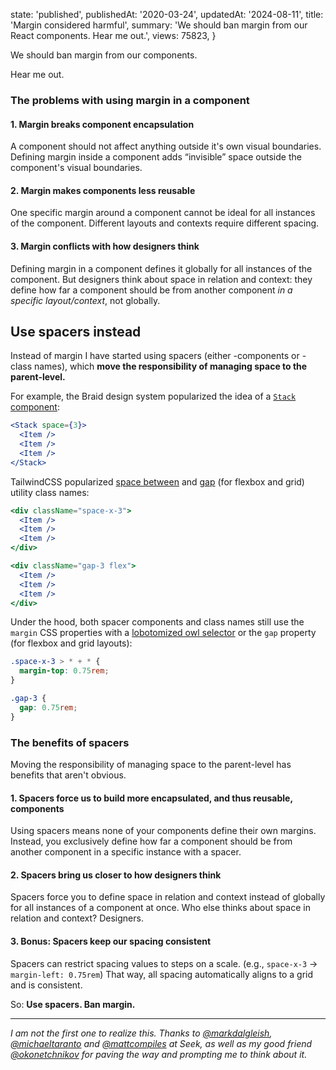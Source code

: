 
  state: 'published',
  publishedAt: '2020-03-24',
  updatedAt: '2024-08-11',
  title: 'Margin considered harmful',
  summary: 'We should ban margin from our React components. Hear me out.',
  views: 75823,
}


<BlogPost meta={meta}>

We should ban margin from our components.

Hear me out.

### The problems with using margin in a component

#### 1. Margin breaks component encapsulation

A component should not affect anything outside it's own visual boundaries. Defining margin inside a component adds “invisible” space outside the component's visual boundaries.

#### 2. Margin makes components less reusable

One specific margin around a component cannot be ideal for all instances of the component. Different layouts and contexts require different spacing.

#### 3. Margin conflicts with how designers think

Defining margin in a component defines it globally for all instances of the component. But designers think about space in relation and context: they define how far a component should be from another component _in a specific layout/context_, not globally.

## Use spacers instead

Instead of margin I have started using spacers (either -components or -class names), which **move the responsibility of managing space to the parent-level.**

For example, the Braid design system popularized the idea of a [`Stack` component](https://seek-oss.github.io/braid-design-system/components/Stack):

```jsx
<Stack space={3}>
  <Item />
  <Item />
  <Item />
</Stack>
```

TailwindCSS popularized [space between](https://tailwindcss.com/docs/space) and [gap](https://tailwindcss.com/docs/gap) (for flexbox and grid) utility class names:

```jsx
<div className="space-x-3">
  <Item />
  <Item />
  <Item />
</div>

<div className="gap-3 flex">
  <Item />
  <Item />
  <Item />
</div>
```

Under the hood, both spacer components and class names still use the `margin` CSS properties with a [lobotomized owl selector](https://alistapart.com/article/axiomatic-css-and-lobotomized-owls/) or the `gap` property (for flexbox and grid layouts):

```css
.space-x-3 > * + * {
  margin-top: 0.75rem;
}

.gap-3 {
  gap: 0.75rem;
}
```

### The benefits of spacers

Moving the responsibility of managing space to the parent-level has benefits that aren't obvious.

#### 1. Spacers force us to build more encapsulated, and thus reusable, components

Using spacers means none of your components define their own margins. Instead, you exclusively define how far a component should be from another component in a specific instance with a spacer.

#### 2. Spacers bring us closer to how designers think

Spacers force you to define space in relation and context instead of globally for all instances of a component at once. Who else thinks about space in relation and context? Designers.

#### 3. Bonus: Spacers keep our spacing consistent

Spacers can restrict spacing values to steps on a scale. (e.g., `space-x-3` -> `margin-left: 0.75rem`) That way, all spacing automatically aligns to a grid and is consistent.

So: **Use spacers. Ban margin.**

---

_I am not the first one to realize this. Thanks to [@markdalgleish](https://twitter.com/markdalgleish), [@michaeltaranto](https://twitter.com/michaeltaranto) and [@mattcompiles](https://twitter.com/mattcompiles) at Seek, as well as my good friend [@okonetchnikov](https://twitter.com/okonetchnikov) for paving the way and prompting me to think about it._

</BlogPost>
